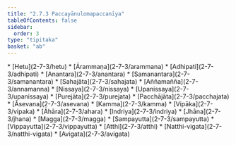 ```yaml
---
title: "2.7.3 Paccayānulomapaccanīya"
tableOfContents: false
sidebar:
  order: 3
type: "tipitaka"
basket: "ab"
---
```



<DynamicBreadcrumb />



<TableOfContents>
* [Hetu](2-7-3/hetu)
* [Ārammaṇa](2-7-3/arammana)
* [Adhipati](2-7-3/adhipati)
* [Anantara](2-7-3/anantara)
* [Samanantara](2-7-3/samanantara)
* [Sahajāta](2-7-3/sahajata)
* [Aññamañña](2-7-3/annamanna)
* [Nissaya](2-7-3/nissaya)
* [Upanissaya](2-7-3/upanissaya)
* [Purejāta](2-7-3/purejata)
* [Pacchājāta](2-7-3/pacchajata)
* [Āsevana](2-7-3/asevana)
* [Kamma](2-7-3/kamma)
* [Vipāka](2-7-3/vipaka)
* [Āhāra](2-7-3/ahara)
* [Indriya](2-7-3/indriya)
* [Jhāna](2-7-3/jhana)
* [Magga](2-7-3/magga)
* [Sampayutta](2-7-3/sampayutta)
* [Vippayutta](2-7-3/vippayutta)
* [Atthi](2-7-3/atthi)
* [Natthi-vigata](2-7-3/natthi-vigata)
* [Avigata](2-7-3/avigata)
</TableOfContents>